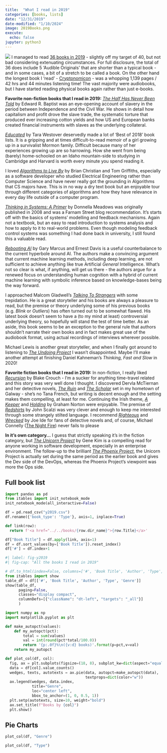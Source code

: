 ```yaml
---
title:  "What I read in 2019"
categories: [books, lists]
date: "12/31/2019"
date-modified: "1/10/2024"
image: 2019Books.png
execute:
  echo: false
jupyter: python3
---
```

![](2019Books.png){fig-align="left"}
I managed to read [36 books in 2019](#fig-y2019) - slightly off my target of 40, but not bad considering extenuating circumstances. For full disclosure, the total of 36 does include 5 'Audible Originals' that are shorter than a typical book - and in some cases, a bit of a stretch to be called a book. On the other hand the longest book I 'read' - [Cryptonomicon](../../books/2019-06-01-cryptonomicon) - was a whopping 1,139 pages / 42 hrs and 44 minutes listening time! The vast majority were audiobooks, but I have started reading physical books again rather than just e-books.

**Favorite non-fiction books that I read in 2019:**
[*The Half Has Never Been Told*](../../books/2019-04-08-the-half-has-never-been-told) by Edward R. Baptist was an eye-opening account of slavery in the period between Independence and the Civil War. He shows in detail how capitalism and profit drove the slave trade, the systematic torture that produced ever increasing cotton yields and how US and European banks created financial instruments with slaves as the underlying collateral.

[*Educated*](../../books/2019-04-19-educated) by Tara Westover deservedly made a lot of 'Best of 2018' book lists. It is a gripping and at times difficult-to-read memoir of a girl growing up in a survivalist Mormon family. Difficult because many of her experiences growing up are so harrowing. How she went from being (barely) home-schooled on an Idaho mountain-side to studying in Cambridge and Harvard is worth every minute you spend reading it.

I loved [*Algorithms to Live By*](../../books/2019-03-05-algorithms-to-live-by) by Brian Christian and Tom Griffiths, especially as a software developer who studied Electrical Engineering rather than Computer Science and have never really got the grounding in Algorithms that CS majors have. This is in no way a dry text book but an enjoyable tour through different categories of algorithms and how they have relevance in every day life outside of a computer program.

[*Thinking in Systems: A Primer*](../../books/2019-08-20-thinking-in-systems-a-primer) by Donnella Meadows was originally published in 2008 and was a Farnam Street blog recommendation. It's starts off with the basics of systems' modelling and feedback mechanisms. Again not a textbook, but an easy to read introduction to systems analysis and how to apply to it to real-world problems. Even though modeling feedback control systems was something I had done back in university, I still found this a valuable read.

[*Rebooting AI*](../../books/2019-12-20-rebooting-ai) by Gary Marcus and Ernest Davis is a useful counterbalance to the current hyperbole around AI. The authors make a convincing argument that current machine learning methods, including deep learning, are not sufficient to achieve anything like true Artificial *General* Intelligence. What's not so clear is what, if anything, will get us there - the authors argue for a renewed focus on understanding human cognition with a hybrid of current machine learning with symbolic inference based on knowledge-bases being the way forward.

I approached Malcom Gladwell's [*Talking To Strangers*](../../books/2019-10-14-talking-to-strangers) with some trepidation. He is a great storyteller and his books are always a pleasure to read, but the premise or theory underlying some of his previous books (e.g. *Blink* or *Outliers*) has often turned out to be somewhat flawed. His latest book doesn't seem to have a (to my mind at least) controversial underlying theory, so hopefully will stand the test of time better. As an aside, this book seems to be an exception to the general rule that authors shouldn't narrate their own books and in fact makes great use of the audiobook format, using actual recordings of interviews wherever possible.

Michael Lewis is another great storyteller, and when I finally got around to listening to [*The Undoing Project*](../../books/2019-12-31-the-undoing-project) I wasn't disappointed. Maybe I'll make another attempt at finishing Daniel Kahneman's *Thinking, Fast and Slow* in 2020!

**Favorite fiction books that I read in 2019:**
In non-fiction, I really liked [*Recursion*](../../books/2019-06-19-recursion) by Blake Crouch - I'm a sucker for anything time-travel related and this story was very well done I thought. I discovered Dervla McTiernan and her detective novels, [*The Ruin*](../../books/2019-11-22-the-ruin) and [*The Scholar*](../../books/2019-11-24-the-scholar) set in my hometown of Galway - she's no Tana French, but writing is decent enough and the setting makes them compelling, at least for me. Continuing the Irish theme, [*A Keeper*](../../books/2019-08-10-a-keeper) and [*Holding*](../../books/2019-02-28-holding) by Graham Norton were enjoyable. The premise of [*Redshirts*](../../books/2019-12-05-redshirts) by John Scalzi was very clever and enough to keep me interested through some strangely stilted language. I recommend [*Righteous*](../../books/2019-01-05-righteous) and [*Wrecked*](../../books/2019-03-01-wrecked) by Joe Ide for fans of detective novels and, of course, Michael Connelly ([The Night Fire](../../books/2019-10-26-the-night-fire)) never fails to please

**In it's own category...**
I guess that strictly speaking it's in the fiction category, but [*The Unicorn Project*](../../books/2019-12-01-the-unicorn-project) by Gene Kim is a compelling read for anyone working in software development, especially in an enterprise environment. The follow-up to the brilliant [*The Phoenix Project*](https://itrevolution.com/book/the-phoenix-project/), the Unicorn Project is actually set during the same period as the earlier book and gives the Dev side of the DevOps, whereas the Phoenix Project's viewpoint was more the Ops side.

## Full book list
```python
import pandas as pd
from itables import init_notebook_mode
init_notebook_mode(all_interactive=False)

df = pd.read_csv("y2019.csv")
df.rename({'book_type': 'Type'}, axis=1, inplace=True)

def link(row):
  return f'<a href="../../books/{row.dir_name}">{row.Title}</a>'

df["Book Title"] = df.apply(link, axis=1)
df = df.sort_values(by=['Book Title']).reset_index()
df['#'] = df.index+1
```

```python
#| label: fig-y2019
#| fig-cap: "All the books I read in 2019"

# df.to_html(index=False, columns=['#', 'Book Title', 'Author', 'Type', 'Genre', 'My Rating'], escape=False)
from itables import show
table_df = df[['#', 'Book Title', 'Author', 'Type', 'Genre']]
show(table_df, 
      paging=False, 
      classes="display compact",
      columnDefs=[{"className": "dt-left", "targets": "_all"}]
      )
```
```python
import numpy as np
import matplotlib.pyplot as plt

def make_autopct(values):
    def my_autopct(pct):
        total = sum(values)
        val = int(round(pct*total/100.0))
        return '{p:.0f}%\n({v:d} books)'.format(p=pct,v=val)
    return my_autopct

def plot_col(df, col):
  fig, ax = plt.subplots(figsize=(18, 8), subplot_kw=dict(aspect="equal"))
  data = df[col].value_counts()
  wedges, texts, autotexts = ax.pie(data, autopct=make_autopct(data),
                                    textprops=dict(color="w"))
  ax.legend(wedges, data.index,
            title="Genre",
            loc="center left",
            bbox_to_anchor=(1, 0, 0.5, 1))
  plt.setp(autotexts, size=10, weight="bold")
  ax.set_title(f"Books by {col}")
  plt.show()
```
## Pie Charts
```python
plot_col(df, "Genre")
```
```python
plot_col(df, "Type")
```
